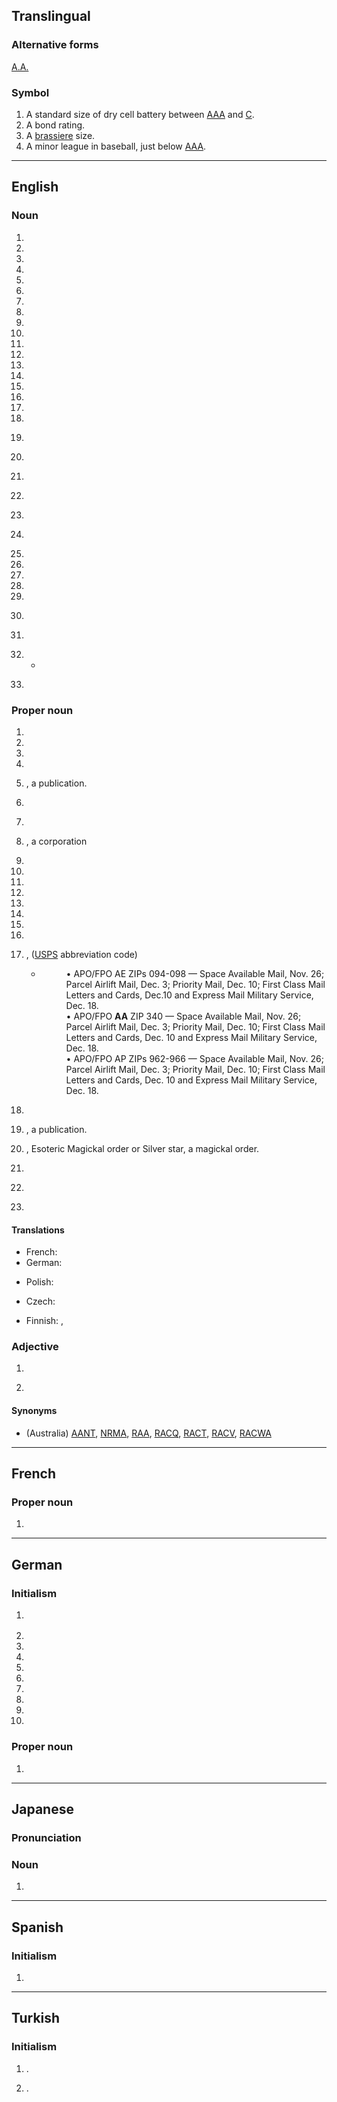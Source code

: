 {{also|Appendix:Variations of "aa"}}
==Translingual==
{{wikipedia}}

===Alternative forms===
{{sense|Astrum Argenteum}} [[A.A.]]

===Symbol===
{{head|mul|symbol}}

# A standard size of dry cell battery between [[AAA]] and [[C]].
# A bond rating.
# A [[brassiere]] size.
# A minor league in baseball, just below [[AAA]].

----

==English==

===Noun===
{{en-noun}}

# {{initialism of|affirmative action|lang=en}}
# {{initialism of|African-American|lang=en}}
# {{initialism of|air armament|lang=en}}
# {{initialism of|air attaché|lang=en}}
# {{initialism of|aircraft apprentice|lang=en}}
# {{initialism of|aircraft artificer|lang=en}}
# {{initialism of|anti-aircraft|lang=en}}
# {{initialism of|airman apprentice|lang=en}}
# {{initialism of|absolute alcohol|lang=en}}
# {{initialism of|absolute altitude|lang=en}}
# {{initialism of|achievement age|lang=en}}
# {{initialism of|acting appointment|lang=en}}
# {{initialism of|administrative assistant|lang=en}}
# {{initialism of|adoption agency|lang=en}}
# {{initialism of|arachidonic acid|lang=en}}
# {{initialism of|armament artificer|lang=en}}
# {{initialism of|athletic association|lang=en}}
# {{initialism of|author's alteration|lang=en}}
# {{lb|en|military}} {{initialism of|avenue of approach|lang=en}}
# {{initialism of|aviation annex|lang=en}}
# {{lb|en|chemistry}} {{initialism of|amino acid|lang=en}}
# {{lb|en|chemistry}} {{initialism of|aminoacyl|lang=en}}
# {{initialism of|Asian-African|lang=en}}
# {{lb|en|military}} {{initialism of|assembly area|lang=en}}
# {{initialism of|assistant adjutant|lang=en}}
# {{initialism of|Associate of arts|lang=en}}
# {{initialism of|appropriate authority|lang=en}}
# {{initialism of|approximate absolute|lang=en}}
# {{initialism of|arithmetic average|lang=en}}
# {{lb|en|anatomy}} {{initialism of|ascending aorta|lang=en}}
# {{lb|en|anatomy}} {{initialism of|aortic arch|lang=en}}
# {{initialism of|academic adviser|lang=en}}
#* {{quote-book|year=2013|title=Through the Eye of the Needle|author=Yeno M Matuka Pierre|publisher=Xlibris|isbn=9781483645209|page={{gbooks|Kps-Pnba-WgC|121|AA}}|passage=The '''AA''' said that given my background in English studies and applied linguistics, my introductory course in phonetics would be waved. Three of the four courses the '''AA''' prescribed included computer assisted instruction, which I eventually dropped due to overload, English language teaching methodology and psychology of second language learning.}}
# {{lb|en|immunology}} {{initialism of|anti-antibody|lang=en}}

===Proper noun===
{{en-proper noun}}

# {{initialism of|Academy Awards|lang=en}}
# {{initialism of|Addicts Anonymous|lang=en}}
# {{initialism of|Al Ain|lang=en}}
# {{initialism of|Aerolineas Argentinas|lang=en}}
# {{initialism of|Air Almanac|nodot=1|lang=en}}, a publication.
# {{initialism of|Airports Authority of India|lang=en}}
# {{initialism of|Alcoholics Anonymous|lang=en}}
#: {{ux|en|'''AA''' meeting}}
# {{initialism of|Aluminum America|lang=en}}, a corporation
# {{initialism of|Aluminum Assoication|lang=en}}
# {{initialism of|Alzheimer's Association|lang=en}}
# {{initialism of|American Airlines|lang=en}}
# {{initialism of|American Anthropologist|lang=en}}
# {{initialism of|American Association|lang=en}}
# {{initialism of|Ann Arbor Railroad|lang=en}}
# {{initialism of|Ansett Airways|lang=en}}
# {{initialism of|Arlington Annex|lang=en}}
# {{initialism of|Armed Forces in the Americas|lang=en}}, ([[USPS]] abbreviation code)
#* {{quote-journal|title=Shipping to soldiers for the holidays|work=Stuttgart (Arkansas) Daily Leader|author=Bill Shrum|date=October 29, 2010}}
#*: • APO/FPO AE ZIPs 094-098 — Space Available Mail, Nov. 26; Parcel Airlift Mail, Dec. 3; Priority Mail, Dec. 10; First Class Mail Letters and Cards, Dec.10 and Express Mail Military Service, Dec. 18.
#*: • APO/FPO '''AA''' ZIP 340 — Space Available Mail, Nov. 26; Parcel Airlift Mail, Dec. 3; Priority Mail, Dec. 10; First Class Mail Letters and Cards, Dec. 10 and Express Mail Military Service, Dec. 18.
#*: • APO/FPO AP ZIPs 962-966 — Space Available Mail, Nov. 26; Parcel Airlift Mail, Dec. 3; Priority Mail, Dec. 10; First Class Mail Letters and Cards, Dec. 10 and Express Mail Military Service, Dec. 18.
# {{initialism of|Army Act|lang=en}}
# {{initialism of|Astronautica Acta|nodot=1|lang=en}}, a publication.
# {{initialism of|Astrum Argenteum|lang=en}}, Esoteric Magickal order or Silver star, a magickal order.
# {{lb|en|UK}} {{initialism of|The Automobile Association|lang=en}}
# {{lb|en|dated|Russia}} {{initialism of|aviatsionnaya Armiya|lang=en}}
# {{initialism of|{{w|Association Agreement}}|lang=en}}

====Translations====
{{trans-top|Alcoholics Anonymous}}
* French: {{t+|fr|AA|m-p}}
* German: {{t+|de|AA|p}}
{{trans-mid}}
* Polish: {{t+|pl|AA|n}}
{{trans-bottom}}

{{trans-top|American Airlines}}
{{trans-mid}}
{{trans-bottom}}

{{trans-top|Esoteric Magickal order Astrum Argenteum, or Silver star, a magickal order}}
{{trans-mid}}
{{trans-bottom}}

{{trans-top|Antiaircraft}}
* Czech: {{t+|cs|PL}}
{{trans-mid}}
* Finnish: {{t+|fi|IT}}, {{t+|fi|it}}
{{trans-bottom}}

{{trans-top|Alzheimer's Association}}
{{trans-mid}}
{{trans-bottom}}

{{trans-top|Armed Forces Americas}}
{{trans-mid}}
{{trans-bottom}}

{{trans-top|Affirmative Action}}
{{trans-mid}}
{{trans-bottom}}

{{trans-top|African-American}}
{{trans-mid}}
{{trans-bottom}}

===Adjective===
{{en-adj|-}}

# {{initialism of|anti-aircraft|lang=en}}
# {{lb|en|anatomy|medicine}} {{initialism of|atlantoaxial|lang=en}}
#: {{ux|en|'''AA''' joint;&nbsp; '''AA''' instability}}

====Synonyms====
* {{sense|Automobile Association}} (Australia) [[AANT]], [[NRMA]], [[RAA]], [[RACQ]], [[RACT]], [[RACV]], [[RACWA]]

----

==French==

===Proper noun===
{{head|fr|proper noun|g=m-p}}

# {{abbreviation of|Alcooliques Anonymes|lang=fr}}

----

==German==

===Initialism===
{{rfc-header|Initialism}}
{{de-initialism}}

# {{initialism of|Anonyme Alkoholiker|lang=de}} {{gloss|Alcoholics Anonymous}}
# {{initialism of|Arbeitsamt|lang=de}}
# {{initialism of|Arbeitsanteil|lang=de}}
# {{initialism of|Arbeitsanweisung|lang=de}}
# {{initialism of|Arbeitsausschuss|lang=de}}
# {{initialism of|Assistenzarzt|lang=de}}
# {{initialism of|Aufgabeart|lang=de}}
# {{initialism of|Ausbildungsabteilung|lang=de}}
# {{initialism of|Auslandsabteilung|lang=de}}
# {{initialism of|Auswärtiges Amt|lang=de}}

===Proper noun===
{{head|de|proper noun|g=f}}

# {{initialism of|American Airlines|lang=de}}

----

==Japanese==
{{wp|lang=ja}}

===Pronunciation===
{{ja-pron|アスキー アート}}

===Noun===
{{ja-noun|アスキー アート}}

# {{abbreviation of|lang=ja|アスキーアート|tr=asukī āto||[[ASCII art]]}}

{{C|ja|Internet|2channel slang}}

----

==Spanish==

===Initialism===
{{head|es|initialism}}

# {{initialism of|Alcohólicos Anónimos|lang=es}}

----

==Turkish==

===Initialism===
{{rfc-header|Initialism}}
{{tr-initialism}}

# {{initialism of|Anadolu Ajansı|lang=tr|nodot=1}} {{gloss|Anadolu Agency}}.
# {{initialism of|Adsız Alkolikler|lang=tr|nodot=1}} {{gloss|Alcoholics Anonymous}}.